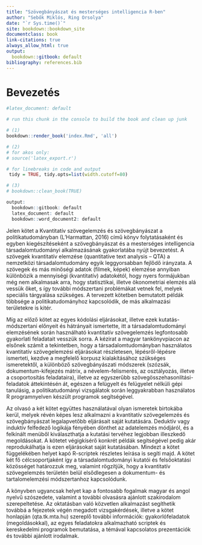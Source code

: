 ```yaml
---
title: "Szövegbányászat és mesterséges intelligencia R-ben"
author: "Sebők Miklós, Ring Orsolya"
date: "`r Sys.time()`"
site: bookdown::bookdown_site
documentclass: book
link-citations: true
always_allow_html: true
output:
  bookdown::gitbook: default
bibliography: references.bib
---
```


# Bevezetés

```r

#latex_document: default

# run this chunk in the console to build the book and clean up junk

# (1)
bookdown::render_book('index.Rmd', 'all')

# (2)
# for akos only: 
# source('latex_export.r')

# for linebreaks in code and output
 tidy = TRUE, tidy.opts=list(width.cutoff=80)

# (3)
# bookdown::clean_book(TRUE)

output:
  bookdown::gitbook: default
  latex_document: default
  bookdown::word_document2: default

```




Jelen kötet a Kvantitatív szövegelemzés és szövegbányászat a politikatudományban (L'Harmattan, 2016) című könyv folytatásaként és egyben kiegészítéseként a szövegbányászat és a mesterséges intelligencia társadalomtudományi alkalmazásának gyakorlatába nyújt bevezetést. A szövegek kvantitatív elemzése (quantitative text analysis -- QTA) a nemzetközi társadalomtudomány egyik leggyorsabban fejlődő irányzata. A szövegek és más minőségi adatok (filmek, képek) elemzése annyiban különbözik a mennyiségi (kvantitatív) adatokétól, hogy nyers formájukban még nem alkalmasak arra, hogy statisztikai, illetve ökonometriai elemzés alá vessük őket, s így további módszertani problémákat vetnek fel, melyek speciális tárgyalása szükséges. A tervezett kötetben bemutatott példák többsége a politikatudományhoz kapcsolódik, de más alkalmazási területekre is kitér.

Míg az előző kötet az egyes kódolási eljárásokat, illetve ezek kutatás-módszertani előnyeit és hátrányait ismertette, itt a társadalomtudományi elemzésének során használható kvantitatív szövegelemzés legfontosabb gyakorlati feladatait vesszük sorra. A kézirat a magyar tankönyvpiacon az elsőnek számít a tekintetben, hogy a társadalomtudományban használatos kvantitatív szövegelemzési eljárásokat részletesen, lépésről-lépésre ismerteti, kezdve a megfelelő korpusz kialakításához szükséges ismeretektől, a különböző szövegbányászati módszerek (szózsák, dokumentum-kifejezés mátrix, a névelem-felismerés, az osztályozás, illetve a csoportosítás feladataira), illetve az egyszerűbb szövegösszehasonlítási-feladatok áttekintésén át, egészen a felügyelt és felügyelet nélküli gépi tanulásig, a politikatudományi vizsgálatok során leggyakrabban használatos R programnyelven készült programok segítségével.

Az olvasó a két kötet együttes használatával olyan ismeretek birtokába kerül, melyek révén képes lesz alkalmazni a kvantitatív szövegelemzés és szövegbányászat legalapvetőbb eljárásait saját kutatására. Deduktív vagy induktív felfedező logikája fényében dönthet az adatelemzés módjáról, és a felkínált menüből kiválaszthatja a kutatási tervéhez legjobban illeszkedő megoldásokat. A kötetet végigkísérő konkrét példák segítségével pedig akár reprodukálhatja is ezen eljárásokat saját kutatásában. Mindezt a kötet függelékében helyet kapó R-scriptek részletes leírása is segíti majd. A kötet két fő célcsoportjaként így a társadalomtudományi kutatói és felsőoktatási közösséget határozzuk meg, valamint rögzítjük, hogy a kvantitatív szövegelemzés területén belül elsődlegesen a dokumentum- és tartalomelemzési módszertanhoz kapcsolódunk.

A könyvben ugyancsak helyet kap a fontosabb fogalmak magyar és angol nyelvű szószedete, valamint a további olvasásra ajánlott szakirodalom szerepeltetése. Az oktatásban való közvetlen alkalmazást segíthetik továbbá a fejezetek végén megadott vizsgakérdések, illetve a kötet honlapján (qta.tk.mta.hu) szereplő további információk: gyakorlófeladatok (megoldásokkal), az egyes feladatokra alkalmazható scriptek és kereskedelmi programok bemutatása, a témával kapcsolatos prezentációk és további ajánlott irodalmak.
